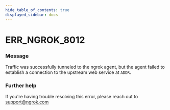 ```yaml
---
hide_table_of_contents: true
displayed_sidebar: docs
---
```



# ERR_NGROK_8012

### Message
Traffic was successfully tunneled to the ngrok agent, but the agent failed to establish a connection to the upstream web service at `ADDR`.

<ErrorDetails error='err_ngrok_8012' />


### Further help
If you're having trouble resolving this error, please reach out to [support@ngrok.com](mailto:support@ngrok.com?subject=Help%20with%20ERR_NGROK_8012)

